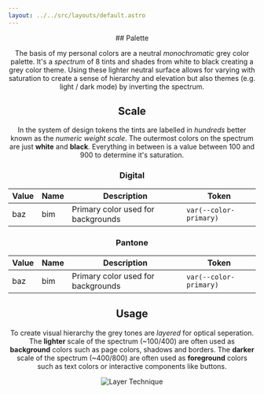 ```yaml
---
layout: ../../src/layouts/default.astro
---
```




<Header
  label="Core"
  title="Colors"
  description="A limmited set of colors providing a standardized palette optimized for neutral, consistenty and balance. "
/>

<section>
## Palette

The basis of my personal colors are a neutral _monochromatic_ grey color palette. It's a _spectrum_ of 8 tints and shades from white to black creating a grey color theme. Using these lighter neutral surface allows for varying with saturation to create a sense of hierarchy and elevation but also themes (e.g. light / dark mode) by inverting the spectrum.

## Scale

In the system of design tokens the tints are labelled in _hundreds_ better known as the _numeric weight scale_. The outermost colors on the spectrum are just **white** and **black**. Everything in between is a value between 100 and 900 to determine it's saturation.

<Palette />

### Digital

| Value | Name | Description                        | Token                  |
| ----- | ---- | ---------------------------------- | ---------------------- |
| baz   | bim  | Primary color used for backgrounds | `var(--color-primary)` |

### Pantone

| Value | Name | Description                        | Token                  |
| ----- | ---- | ---------------------------------- | ---------------------- |
| baz   | bim  | Primary color used for backgrounds | `var(--color-primary)` |

## Usage

To create visual hierarchy the grey tones are _layered_ for optical seperation. The **lighter** scale of the spectrum (~100/400) are often used as **background** colors such as page colors, shadows and borders. The **darker** scale of the spectrum (~400/800) are often used as **foreground** colors such as text colors or interactive components like buttons.

<Scale />

![Layer Technique](../images/layering-example.jpg)

</section>
